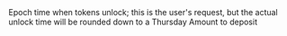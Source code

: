 <ParamField path="_unlock_time">
Epoch time when tokens unlock; this is the user&#x27;s request, but the actual unlock time will be rounded down to a Thursday
</ParamField>
<ParamField path="_value">
Amount to deposit
</ParamField>
